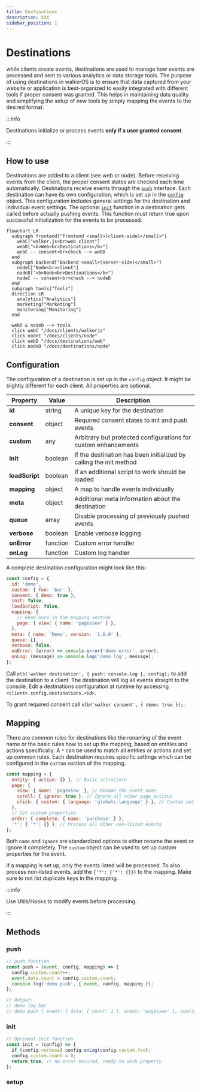 ```yaml
---
title: Destinations
description: XXX
sidebar_position: 1
---
```



# Destinations

while clients create events, destinations are used to manage how events are
processed and sent to various analytics or data storage tools. The purpose of
using destinations in walkerOS is to ensure that data captured from your website
or application is best-organized to easily integrated with different tools if
proper consent was granted. This helps in maintaining data quality and
simplifying the setup of new tools by simply mapping the events to the desired
format.

:::info

Destinations initialize or process events **only if a user granted consent**.

:::

## How to use

Destinations are added to a client
(see&nbsp;<Link to="../clients/walkerjs/commands#destination">web</Link>
or&nbsp;<Link to="../clients/node#adding-destinations">node</Link>). Before
receiving events from the client, the proper consent states are checked each
time automatically. Destinations receive events through the [`push`](#push)
interface. Each destination can have its own configuration, which is set up in
the [`config`](#configuration) object. This configuration includes general
settings for the destination and individual event settings. The optional
[`init`](#init) function in a destination gets called before actually pushing
events. This function must return true upon successful initialization for the
events to be processed.

```mermaid
flowchart LR
  subgraph frontend["Frontend <small>(client-side)</small>"]
    webC["walker.js<br>web client"]
    webD["<b>Web<br>Destinations</b>"]
    webC -- consent<br>check --> webD
  end
  subgraph backend["Backend <small>(server-side)</small>"]
    nodeC["Node<br>client"]
    nodeD["<b>Node<br>Destinations</b>"]
    nodeC -- consent<br>check --> nodeD
  end
  subgraph tools["Tools"]
  direction LR
    analytics["Analytics"]
    marketing["Marketing"]
    monitoring["Monitoring"]
  end

  webD & nodeD --> tools
  click webC "/docs/clients/walkerjs"
  click nodeC "/docs/clients/node"
  click webD "/docs/destinations/web"
  click nodeD "/docs/destinations/node"
```

## Configuration

The configuration of a destination is set up in the `config` object. It might be
slightly different for each client. All properties are optional.

| Property       | Value    | Description                                                        |
| -------------- | -------- | ------------------------------------------------------------------ |
| **id**         | string   | A unique key for the destination                                   |
| **consent**    | object   | Required consent states to init and push events                    |
| **custom**     | any      | Arbitrary but protected configurations for custom enhancements     |
| **init**       | boolean  | If the destination has been initialized by calling the init method |
| **loadScript** | boolean  | If an additional script to work should be loaded                   |
| **mapping**    | object   | A map to handle events individually                                |
| **meta**       | object   | Additional meta information about the destination                  |
| **queue**      | array    | Disable processing of previously pushed events                     |
| **verbose**    | boolean  | Enable verbose logging                                             |
| **onError**    | function | Custom error handler                                               |
| **onLog**      | function | Custom log handler                                                 |

A complete destination configuration might look like this:

```js
const config = {
  id: 'demo',
  custom: { foo: 'bar' },
  consent: { demo: true },
  init: false,
  loadScript: false,
  mapping: {
    // Read more in the mapping section
    page: { view: { name: 'pageview' } },
  },
  meta: { name: 'Demo', version: '1.0.0' },
  queue: [],
  verbose: false,
  onError: (error) => console.error('demo error', error),
  onLog: (message) => console.log('demo log', message),
};
```

Call `elb('walker destination', { push: console.log }, config);` to add the
destination to a client. The destination will log all events straight to the
console. Edit a destinations configuration at runtime by accessing
`<client>.config.destinations.<id>`.

To grant required consent call `elb('walker consent', { demo: true });`.

## Mapping

There are common rules for destinations like the renaming of the event name or
the basic rules how to set up the mapping, based on entities and actions
specifically. A `*` can be used to match all entities or actions and set up
common rules. Each destination requires specific settings which can be
configured in the `custom` section of the mapping.

```js
const mapping = {
  entity: { action: {} }, // Basic sctructure
  page: {
    view: { name: 'pageview' }, // Rename the event name
    scroll: { ignore: true }, // Ignore all other page actions
    click: { custom: { language: 'globals.language' } }, // Custom settings
  },
  // Set custom properties
  order: { complete: { name: 'purchase' } },
  '*': { '*': {} }, // Process all other non-listed events
};
```

Both `name` and `ignore` are standardized options to either rename the event or
ignore it completely. The `custom` object can be used to set up custom
properties for the event.

If a mapping is set up, only the events listed will be processed. To also
process non-listed events, add the `{'*': {'*': {}}}` to the mapping. Make sure
to not list duplicate keys in the mapping.

:::info

Use <Link to="../utils/hooks">Utils/Hooks</Link> to modify events before
processing.

:::

## Methods

### push

```js
// push function
const push = (event, config, mapping) => {
  config.custom.count++;
  event.data.count = config.custom.count;
  console.log('demo push', { event, config, mapping });
};

// Output:
// demo log bar
// demo push { event: { data: { count: 1 }, event: 'pageview' }, config: { ... }, mapping: { ... } }
```

### init

```js
// Optional init function
const init = (config) => {
  if (config.verbose) config.onLog(config.custom.foo);
  config.custom.count = 0;
  return true; // no error occured, ready to work properly
};
```

### setup


<DocCardList />
